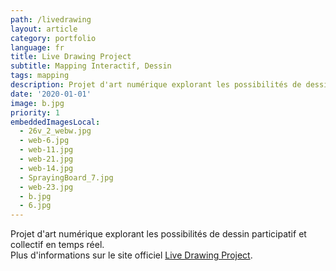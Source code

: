 ```yaml
---
path: /livedrawing
layout: article
category: portfolio
language: fr
title: Live Drawing Project
subtitle: Mapping Interactif, Dessin
tags: mapping
description: Projet d'art numérique explorant les possibilités de dessin participatif et collectif en temps réel.
date: '2020-01-01'
image: b.jpg
priority: 1
embeddedImagesLocal:
  - 26v_2_webw.jpg
  - web-6.jpg
  - web-11.jpg
  - web-21.jpg
  - web-14.jpg
  - SprayingBoard_7.jpg
  - web-23.jpg
  - b.jpg
  - 6.jpg
---
```


<ImageGrid props={props.data.mdx.frontmatter.embeddedImagesLocal} />

Projet d'art numérique explorant les possibilités de dessin participatif et collectif en temps réel.  
Plus d'informations sur le site officiel [Live Drawing Project](//thelivedrawingproject.com).

